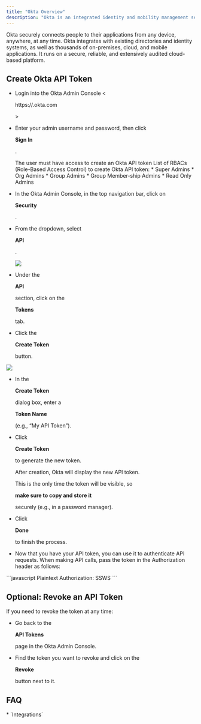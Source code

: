 ```yaml
---
title: "Okta Overview"
description: "Okta is an integrated identity and mobility management service."
---
```


Okta securely connects people to their applications from any device, anywhere, at any time. Okta integrates with existing directories and identity systems, as well as thousands of on-premises, cloud, and mobile applications. It runs on a secure, reliable, and extensively audited cloud-based platform.

## Create Okta API Token

* Login into the Okta Admin Console <

  https://<your-okta-domain>.okta.com

  \>

* Enter your admin username and password, then click 

  **Sign In**

  .
   

  <Icon icon="circle-exclamation" />

   The user must have access to create an Okta API token
  List of RBACs (Role-Based Access Control) to create Okta API token:
  \* Super Admins
  \* Org Admins
  \* Group Admins
  \* Group Member-ship Admins
  \* Read Only Admins

* In the Okta Admin Console, in the top navigation bar, click on 

  **Security**

  .

* From the dropdown, select 

  **API**

  .

  ![](/Okta1.JPG)

   

* Under the 

  **API**

   section, click on the 

  **Tokens**

   tab.

* Click the 

  **Create Token**

   button.

![](/Okta2.JPG)

* In the 

  **Create Token**

   dialog box, enter a 

  **Token Name**

   (e.g., “My API Token”).

* Click 

  **Create Token**

   to generate the new token.


  <Icon icon="file-import" />

   After creation, Okta will display the new API token.


  <Icon icon="copy" />

   This is the only time the token will be visible, so 

  **make sure to copy and store it**

   securely (e.g., in a password manager).

* Click 

  **Done**

   to finish the process.

* Now that you have your API token, you can use it to authenticate API requests. When making API calls, pass the token in the Authorization header as follows:

<CodeGroup>
  ```javascript Plaintext
  Authorization: SSWS <Your-API-Token>
  ```
</CodeGroup>

## Optional: Revoke an API Token

If you need to revoke the token at any time:

* Go back to the 

  **API Tokens**

   page in the Okta Admin Console.

* Find the token you want to revoke and click on the 

  **Revoke**

   button next to it.

## FAQ

<Accordion title="What else than Integrations?">
  * `Integrations`
</Accordion>